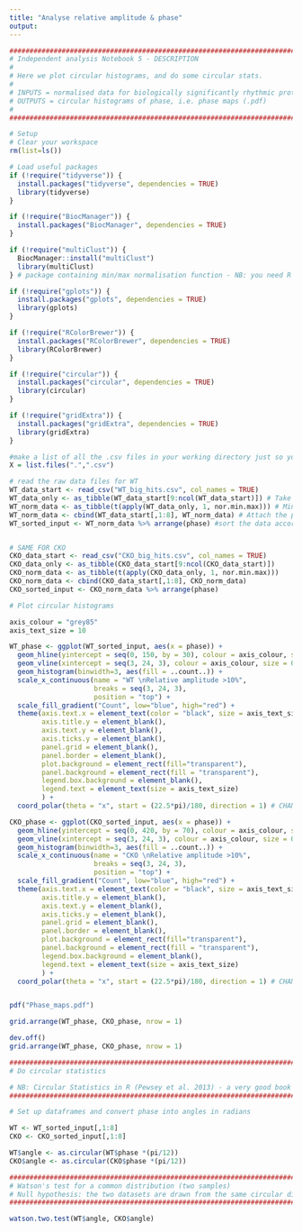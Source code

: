 ---
title: "Analyse relative amplitude & phase"
output: 
---

```{r}
#######################################################################################################################################
# Independent analysis Notebook 5 - DESCRIPTION
#
# Here we plot circular histograms, and do some circular stats.
#
# INPUTS = normalised data for biologically significantly rhythmic proteins (.csv)
# OUTPUTS = circular histograms of phase, i.e. phase maps (.pdf)
# 
#######################################################################################################################################
```

```{r}
# Setup
# Clear your workspace
rm(list=ls())

# Load useful packages
if (!require("tidyverse")) {
  install.packages("tidyverse", dependencies = TRUE)
  library(tidyverse)
} 

if (!require("BiocManager")) {
  install.packages("BiocManager", dependencies = TRUE)
}

if (!require("multiClust")) {
  BiocManager::install("multiClust")
  library(multiClust)
} # package containing min/max normalisation function - NB: you need R version ≥ 3.6.0 for this!

if (!require("gplots")) {
  install.packages("gplots", dependencies = TRUE)
  library(gplots)
}

if (!require("RColorBrewer")) {
  install.packages("RColorBrewer", dependencies = TRUE)
  library(RColorBrewer)
}

if (!require("circular")) {
  install.packages("circular", dependencies = TRUE)
  library(circular)
}

if (!require("gridExtra")) {
  install.packages("gridExtra", dependencies = TRUE)
  library(gridExtra)
}

#make a list of all the .csv files in your working directory just so you can see what's going on
X = list.files(".",".csv")

# read the raw data files for WT
WT_data_start <- read_csv("WT_big_hits.csv", col_names = TRUE)
WT_data_only <- as_tibble(WT_data_start[9:ncol(WT_data_start)]) # Take only the data columns
WT_norm_data <- as_tibble(t(apply(WT_data_only, 1, nor.min.max))) # Min-max normalise each protein, then transform the resulting matrix (the apply function gives the results in columns instead of rows), then convert it into a tibble
WT_norm_data <- cbind(WT_data_start[,1:8], WT_norm_data) # Attach the protein names and stats to the min-max normalised data
WT_sorted_input <- WT_norm_data %>% arrange(phase) #sort the data according to phase


# SAME FOR CKO
CKO_data_start <- read_csv("CKO_big_hits.csv", col_names = TRUE)
CKO_data_only <- as_tibble(CKO_data_start[9:ncol(CKO_data_start)])
CKO_norm_data <- as_tibble(t(apply(CKO_data_only, 1, nor.min.max)))
CKO_norm_data <- cbind(CKO_data_start[,1:8], CKO_norm_data)
CKO_sorted_input <- CKO_norm_data %>% arrange(phase)

```


```{r}
# Plot circular histograms

axis_colour = "grey85"
axis_text_size = 10

WT_phase <- ggplot(WT_sorted_input, aes(x = phase)) + 
  geom_hline(yintercept = seq(0, 150, by = 30), colour = axis_colour, size = 0.2) +
  geom_vline(xintercept = seq(3, 24, 3), colour = axis_colour, size = 0.2) +
  geom_histogram(binwidth=3, aes(fill = ..count..)) +
  scale_x_continuous(name = "WT \nRelative amplitude >10%",
                     breaks = seq(3, 24, 3),
                     position = "top") +
  scale_fill_gradient("Count", low="blue", high="red") +
  theme(axis.text.x = element_text(color = "black", size = axis_text_size, vjust = 0),
        axis.title.y = element_blank(), 
        axis.text.y = element_blank(),
        axis.ticks.y = element_blank(),
        panel.grid = element_blank(),
        panel.border = element_blank(),
        plot.background = element_rect(fill="transparent"),
        panel.background = element_rect(fill = "transparent"),
        legend.box.background = element_blank(),
        legend.text = element_text(size = axis_text_size)
        ) +
  coord_polar(theta = "x", start = (22.5*pi)/180, direction = 1) # CHANGE THE ANGLE IN TO ALTER ROTATION - must be in radians, or just add to the formula

CKO_phase <- ggplot(CKO_sorted_input, aes(x = phase)) + 
  geom_hline(yintercept = seq(0, 420, by = 70), colour = axis_colour, size = 0.2) +
  geom_vline(xintercept = seq(3, 24, 3), colour = axis_colour, size = 0.2) +
  geom_histogram(binwidth=3, aes(fill = ..count..)) +
  scale_x_continuous(name = "CKO \nRelative amplitude >10%",
                     breaks = seq(3, 24, 3),
                     position = "top") +
  scale_fill_gradient("Count", low="blue", high="red") +
  theme(axis.text.x = element_text(color = "black", size = axis_text_size, vjust = 0),
        axis.title.y = element_blank(), 
        axis.text.y = element_blank(),
        axis.ticks.y = element_blank(),
        panel.grid = element_blank(),
        panel.border = element_blank(),
        plot.background = element_rect(fill="transparent"),
        panel.background = element_rect(fill = "transparent"),
        legend.box.background = element_blank(),
        legend.text = element_text(size = axis_text_size)
        ) +
  coord_polar(theta = "x", start = (22.5*pi)/180, direction = 1) # CHANGE THE ANGLE IN TO ALTER ROTATION - must be in radians, or just add to the formula


pdf("Phase_maps.pdf")

grid.arrange(WT_phase, CKO_phase, nrow = 1)

dev.off()
grid.arrange(WT_phase, CKO_phase, nrow = 1)

```

```{r}
#######################################################################################################################################
# Do circular statistics

# NB: Circular Statistics in R (Pewsey et al. 2013) - a very good book to read, and justification for the analysis method.
#######################################################################################################################################

# Set up dataframes and convert phase into angles in radians

WT <- WT_sorted_input[,1:8]
CKO <- CKO_sorted_input[,1:8]

WT$angle <- as.circular(WT$phase *(pi/12))
CKO$angle <- as.circular(CKO$phase *(pi/12))

#######################################################################################################################################
# Watson's test for a common distribution (two samples)
# Null hypothesis: the two datasets are drawn from the same circular distribution.
#######################################################################################################################################

watson.two.test(WT$angle, CKO$angle)

```







